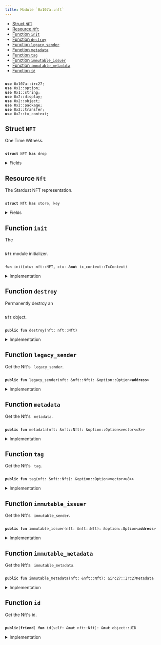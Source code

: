 ```yaml
---
title: Module `0x107a::nft`
---
```


<Link id="0x107a_nft"/>


-  [Struct `NFT`](#0x107a_nft_NFT)
-  [Resource `Nft`](#0x107a_nft_Nft)
-  [Function `init`](#0x107a_nft_init)
-  [Function `destroy`](#0x107a_nft_destroy)
-  [Function `legacy_sender`](#0x107a_nft_legacy_sender)
-  [Function `metadata`](#0x107a_nft_metadata)
-  [Function `tag`](#0x107a_nft_tag)
-  [Function `immutable_issuer`](#0x107a_nft_immutable_issuer)
-  [Function `immutable_metadata`](#0x107a_nft_immutable_metadata)
-  [Function `id`](#0x107a_nft_id)


<pre><code>
<b>use</b> <Link to="irc27#0x107a_irc27">0x107a::irc27</Link>;
<b>use</b> <Link to="../move-stdlib/option#0x1_option">0x1::option</Link>;
<b>use</b> <Link to="../move-stdlib/string#0x1_string">0x1::string</Link>;
<b>use</b> <Link to="../iota-framework/display#0x2_display">0x2::display</Link>;
<b>use</b> <Link to="../iota-framework/object#0x2_object">0x2::object</Link>;
<b>use</b> <Link to="../iota-framework/package#0x2_package">0x2::package</Link>;
<b>use</b> <Link to="../iota-framework/transfer#0x2_transfer">0x2::transfer</Link>;
<b>use</b> <Link to="../iota-framework/tx_context#0x2_tx_context">0x2::tx_context</Link>;
</code></pre>



<Link id="0x107a_nft_NFT"></Link>

## Struct `NFT`

One Time Witness.


<pre><code>
<b>struct</b> <Link to="nft#0x107a_nft_NFT">NFT</Link> <b>has</b> drop
</code></pre>



<details>
<summary>Fields</summary>


<dl>
<dt>
<code>
dummy_field: bool</code>
</dt>
<dd>

</dd>
</dl>


</details>

<Link id="0x107a_nft_Nft"></Link>

## Resource `Nft`

The Stardust NFT representation.


<pre><code>
<b>struct</b> <Link to="nft#0x107a_nft_Nft">Nft</Link> <b>has</b> store, key
</code></pre>



<details>
<summary>Fields</summary>


<dl>
<dt>
<code>
id: <Link to="../iota-framework/object#0x2_object_UID">object::UID</Link></code>
</dt>
<dd>
 The Nft's ID is nested from Stardust.
</dd>
<dt>
<code>
legacy_sender: <Link to="../move-stdlib/option#0x1_option_Option">option::Option</Link>&lt;<b>address</b>&gt;</code>
</dt>
<dd>
 The sender feature holds the last sender address assigned before the migration and
 is not supported by the protocol after it.
</dd>
<dt>
<code>
metadata: <Link to="../move-stdlib/option#0x1_option_Option">option::Option</Link>&lt;<Link to="../move-stdlib/vector#0x1_vector">vector</Link>&lt;u8&gt;&gt;</code>
</dt>
<dd>
 The metadata feature.
</dd>
<dt>
<code>
tag: <Link to="../move-stdlib/option#0x1_option_Option">option::Option</Link>&lt;<Link to="../move-stdlib/vector#0x1_vector">vector</Link>&lt;u8&gt;&gt;</code>
</dt>
<dd>
 The tag feature.
</dd>
<dt>
<code>
immutable_issuer: <Link to="../move-stdlib/option#0x1_option_Option">option::Option</Link>&lt;<b>address</b>&gt;</code>
</dt>
<dd>
 The immutable issuer feature.
</dd>
<dt>
<code>
immutable_metadata: <Link to="irc27#0x107a_irc27_Irc27Metadata">irc27::Irc27Metadata</Link></code>
</dt>
<dd>
 The immutable metadata feature.
</dd>
</dl>


</details>

<Link id="0x107a_nft_init"></Link>

## Function `init`

The <code>
<Link to="nft#0x107a_nft_Nft">Nft</Link></code> module initializer.


<pre><code>
<b>fun</b> <Link to="nft#0x107a_nft_init">init</Link>(otw: <Link to="nft#0x107a_nft_NFT">nft::NFT</Link>, ctx: &<b>mut</b> <Link to="../iota-framework/tx_context#0x2_tx_context_TxContext">tx_context::TxContext</Link>)
</code></pre>



<details>
<summary>Implementation</summary>


<pre><code>
<b>fun</b> <Link to="nft#0x107a_nft_init">init</Link>(otw: <Link to="nft#0x107a_nft_NFT">NFT</Link>, ctx: &<b>mut</b> TxContext) \{
    // Claim the <b>module</b> publisher.
    <b>let</b> publisher = <Link to="../iota-framework/package#0x2_package_claim">package::claim</Link>(otw, ctx);

    // Build a `Display` <Link to="../iota-framework/object#0x2_object">object</Link>.
    <b>let</b> keys = <Link to="../move-stdlib/vector#0x1_vector">vector</Link>[
        // The Iota standard fields.
        <Link to="../move-stdlib/string#0x1_string_utf8">string::utf8</Link>(b"name"),
        <Link to="../move-stdlib/string#0x1_string_utf8">string::utf8</Link>(b"image_url"),
        <Link to="../move-stdlib/string#0x1_string_utf8">string::utf8</Link>(b"description"),
        <Link to="../move-stdlib/string#0x1_string_utf8">string::utf8</Link>(b"creator"),

        // The extra IRC27-nested fields.
        <Link to="../move-stdlib/string#0x1_string_utf8">string::utf8</Link>(b"version"),
        <Link to="../move-stdlib/string#0x1_string_utf8">string::utf8</Link>(b"media_type"),
        <Link to="../move-stdlib/string#0x1_string_utf8">string::utf8</Link>(b"collection_name"),

        // The issuer of the <Link to="nft#0x107a_nft_NFT">NFT</Link>. Equivalent <b>to</b> IRC-27 `collectionId`.
        <Link to="../move-stdlib/string#0x1_string_utf8">string::utf8</Link>(b"immutable_issuer"),
    ];

    <b>let</b> values = <Link to="../move-stdlib/vector#0x1_vector">vector</Link>[
        // The Iota standard fields.
        <Link to="../move-stdlib/string#0x1_string_utf8">string::utf8</Link>(b"\{immutable_metadata.name}"),
        <Link to="../move-stdlib/string#0x1_string_utf8">string::utf8</Link>(b"\{immutable_metadata.uri}"),
        <Link to="../move-stdlib/string#0x1_string_utf8">string::utf8</Link>(b"\{immutable_metadata.description}"),
        <Link to="../move-stdlib/string#0x1_string_utf8">string::utf8</Link>(b"\{immutable_metadata.issuer_name}"),

        // The extra IRC27-nested fields.
        <Link to="../move-stdlib/string#0x1_string_utf8">string::utf8</Link>(b"\{immutable_metadata.version}"),
        <Link to="../move-stdlib/string#0x1_string_utf8">string::utf8</Link>(b"\{immutable_metadata.media_type}"),
        <Link to="../move-stdlib/string#0x1_string_utf8">string::utf8</Link>(b"\{immutable_metadata.collection_name}"),

        // The issuer of the <Link to="nft#0x107a_nft_NFT">NFT</Link>. Equivalent <b>to</b> IRC-27 `collectionId`.
        <Link to="../move-stdlib/string#0x1_string_utf8">string::utf8</Link>(b"\{immutable_issuer}"),
    ];

    <b>let</b> <b>mut</b> <Link to="../iota-framework/display#0x2_display">display</Link> = <Link to="../iota-framework/display#0x2_display_new_with_fields">display::new_with_fields</Link>&lt;<Link to="nft#0x107a_nft_Nft">Nft</Link>&gt;(
        &publisher,
        keys,
        values,
        ctx
    );

    // Commit the first version of `Display` <b>to</b> <b>apply</b> changes.
    <Link to="../iota-framework/display#0x2_display">display</Link>.update_version();

    // Burn the publisher <Link to="../iota-framework/object#0x2_object">object</Link>.
    <Link to="../iota-framework/package#0x2_package_burn_publisher">package::burn_publisher</Link>(publisher);

    // Freeze the <Link to="../iota-framework/display#0x2_display">display</Link> <Link to="../iota-framework/object#0x2_object">object</Link>.
    iota::transfer::public_freeze_object(<Link to="../iota-framework/display#0x2_display">display</Link>);
}
</code></pre>



</details>

<Link id="0x107a_nft_destroy"></Link>

## Function `destroy`

Permanently destroy an <code>
<Link to="nft#0x107a_nft_Nft">Nft</Link></code> object.


<pre><code>
<b>public</b> <b>fun</b> <Link to="nft#0x107a_nft_destroy">destroy</Link>(<Link to="nft#0x107a_nft">nft</Link>: <Link to="nft#0x107a_nft_Nft">nft::Nft</Link>)
</code></pre>



<details>
<summary>Implementation</summary>


<pre><code>
<b>public</b> <b>fun</b> <Link to="nft#0x107a_nft_destroy">destroy</Link>(<Link to="nft#0x107a_nft">nft</Link>: <Link to="nft#0x107a_nft_Nft">Nft</Link>) \{
    <b>let</b> <Link to="nft#0x107a_nft_Nft">Nft</Link> \{
        id,
        legacy_sender: _,
        metadata: _,
        tag: _,
        immutable_issuer: _,
        immutable_metadata,
    } = <Link to="nft#0x107a_nft">nft</Link>;

    <Link to="irc27#0x107a_irc27_destroy">irc27::destroy</Link>(immutable_metadata);

    <Link to="../iota-framework/object#0x2_object_delete">object::delete</Link>(id);
}
</code></pre>



</details>

<Link id="0x107a_nft_legacy_sender"></Link>

## Function `legacy_sender`

Get the Nft's <code>
legacy_sender</code>.


<pre><code>
<b>public</b> <b>fun</b> <Link to="nft#0x107a_nft_legacy_sender">legacy_sender</Link>(<Link to="nft#0x107a_nft">nft</Link>: &<Link to="nft#0x107a_nft_Nft">nft::Nft</Link>): &<Link to="../move-stdlib/option#0x1_option_Option">option::Option</Link>&lt;<b>address</b>&gt;
</code></pre>



<details>
<summary>Implementation</summary>


<pre><code>
<b>public</b> <b>fun</b> <Link to="nft#0x107a_nft_legacy_sender">legacy_sender</Link>(<Link to="nft#0x107a_nft">nft</Link>: &<Link to="nft#0x107a_nft_Nft">Nft</Link>): &Option&lt;<b>address</b>&gt; \{
    &<Link to="nft#0x107a_nft">nft</Link>.legacy_sender
}
</code></pre>



</details>

<Link id="0x107a_nft_metadata"></Link>

## Function `metadata`

Get the Nft's <code>
metadata</code>.


<pre><code>
<b>public</b> <b>fun</b> <Link to="nft#0x107a_nft_metadata">metadata</Link>(<Link to="nft#0x107a_nft">nft</Link>: &<Link to="nft#0x107a_nft_Nft">nft::Nft</Link>): &<Link to="../move-stdlib/option#0x1_option_Option">option::Option</Link>&lt;<Link to="../move-stdlib/vector#0x1_vector">vector</Link>&lt;u8&gt;&gt;
</code></pre>



<details>
<summary>Implementation</summary>


<pre><code>
<b>public</b> <b>fun</b> <Link to="nft#0x107a_nft_metadata">metadata</Link>(<Link to="nft#0x107a_nft">nft</Link>: &<Link to="nft#0x107a_nft_Nft">Nft</Link>): &Option&lt;<Link to="../move-stdlib/vector#0x1_vector">vector</Link>&lt;u8&gt;&gt; \{
    &<Link to="nft#0x107a_nft">nft</Link>.metadata
}
</code></pre>



</details>

<Link id="0x107a_nft_tag"></Link>

## Function `tag`

Get the Nft's <code>
tag</code>.


<pre><code>
<b>public</b> <b>fun</b> <Link to="nft#0x107a_nft_tag">tag</Link>(<Link to="nft#0x107a_nft">nft</Link>: &<Link to="nft#0x107a_nft_Nft">nft::Nft</Link>): &<Link to="../move-stdlib/option#0x1_option_Option">option::Option</Link>&lt;<Link to="../move-stdlib/vector#0x1_vector">vector</Link>&lt;u8&gt;&gt;
</code></pre>



<details>
<summary>Implementation</summary>


<pre><code>
<b>public</b> <b>fun</b> <Link to="nft#0x107a_nft_tag">tag</Link>(<Link to="nft#0x107a_nft">nft</Link>: &<Link to="nft#0x107a_nft_Nft">Nft</Link>): &Option&lt;<Link to="../move-stdlib/vector#0x1_vector">vector</Link>&lt;u8&gt;&gt; \{
    &<Link to="nft#0x107a_nft">nft</Link>.tag
}
</code></pre>



</details>

<Link id="0x107a_nft_immutable_issuer"></Link>

## Function `immutable_issuer`

Get the Nft's <code>
immutable_sender</code>.


<pre><code>
<b>public</b> <b>fun</b> <Link to="nft#0x107a_nft_immutable_issuer">immutable_issuer</Link>(<Link to="nft#0x107a_nft">nft</Link>: &<Link to="nft#0x107a_nft_Nft">nft::Nft</Link>): &<Link to="../move-stdlib/option#0x1_option_Option">option::Option</Link>&lt;<b>address</b>&gt;
</code></pre>



<details>
<summary>Implementation</summary>


<pre><code>
<b>public</b> <b>fun</b> <Link to="nft#0x107a_nft_immutable_issuer">immutable_issuer</Link>(<Link to="nft#0x107a_nft">nft</Link>: &<Link to="nft#0x107a_nft_Nft">Nft</Link>): &Option&lt;<b>address</b>&gt; \{
    &<Link to="nft#0x107a_nft">nft</Link>.immutable_issuer
}
</code></pre>



</details>

<Link id="0x107a_nft_immutable_metadata"></Link>

## Function `immutable_metadata`

Get the Nft's <code>
immutable_metadata</code>.


<pre><code>
<b>public</b> <b>fun</b> <Link to="nft#0x107a_nft_immutable_metadata">immutable_metadata</Link>(<Link to="nft#0x107a_nft">nft</Link>: &<Link to="nft#0x107a_nft_Nft">nft::Nft</Link>): &<Link to="irc27#0x107a_irc27_Irc27Metadata">irc27::Irc27Metadata</Link>
</code></pre>



<details>
<summary>Implementation</summary>


<pre><code>
<b>public</b> <b>fun</b> <Link to="nft#0x107a_nft_immutable_metadata">immutable_metadata</Link>(<Link to="nft#0x107a_nft">nft</Link>: &<Link to="nft#0x107a_nft_Nft">Nft</Link>): &Irc27Metadata \{
    &<Link to="nft#0x107a_nft">nft</Link>.immutable_metadata
}
</code></pre>



</details>

<Link id="0x107a_nft_id"></Link>

## Function `id`

Get the Nft's id.


<pre><code>
<b>public</b>(<b>friend</b>) <b>fun</b> <Link to="nft#0x107a_nft_id">id</Link>(self: &<b>mut</b> <Link to="nft#0x107a_nft_Nft">nft::Nft</Link>): &<b>mut</b> <Link to="../iota-framework/object#0x2_object_UID">object::UID</Link>
</code></pre>



<details>
<summary>Implementation</summary>


<pre><code>
<b>public</b>(<Link to="../iota-framework/package#0x2_package">package</Link>) <b>fun</b> <Link to="nft#0x107a_nft_id">id</Link>(self: &<b>mut</b> <Link to="nft#0x107a_nft_Nft">Nft</Link>): &<b>mut</b> UID \{
    &<b>mut</b> self.id
}
</code></pre>



</details>
